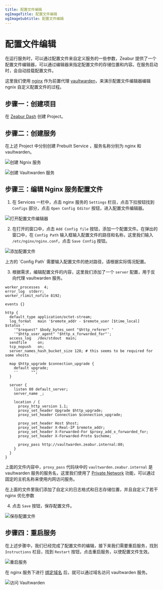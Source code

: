 ```yaml
---
title: 配置文件编辑
ogImageTitle: 配置文件编辑
ogImageSubtitle: 配置文件编辑
---
```



# 配置文件编辑

在运行服务时，可以通过配置文件来自定义服务的一些参数，Zeabur 提供了一个配置文件编辑器，可以通过编辑器来指定配置文件的存储位置和内容。在服务启动时，会自动挂载配置文件。

这里我们使用 [nginx](https://nginx.com/) 作为前置代理 [vaultwarden](https://github.com/dani-garcia/vaultwarden)，来演示配置文件编辑器编辑 ngnix 自定义配置文件的过程。

## 步骤一：创建项目

在 [Zeabur Dash](https://dash.zeabur.com/) 创建 Project。

## 步骤二：创建服务

在上述 Project 中分别创建 Prebuilt Service ，服务名称分别为 nginx 和 vaultwarden。

![创建 Ngnix 服务](/deploy/config-edit/create-nginx-service.en-US.png)

![创建 Vaultwarden 服务](/deploy/config-edit/create-vultwarden-service.en-US.png)

## 步骤三：编辑 Nginx 服务配置文件

1. 在 Services 一栏中，点击 nginx 服务的 `Settings` 栏目，点击下拉按钮找到 `Configs` 部分，点击 `Open Config Editor` 按钮，进入配置文件编辑器。

![打开配置文件编辑器](/deploy/config-edit/open-config-editor.en-US.png)

2. 在打开的窗口中，点击 `Add Config file` 按钮，添加一个配置文件。在弹出的窗口中，在 `Config Path` 输入框输入配置文件的路径和名称，这里我们输入 `/etc/nginx/nginx.conf`，点击 `Save Config` 按钮。

![添加配置文件](/deploy/config-edit/create-new-config.en-US.png)

<Callout>
    上方的 `Config Path` 需要输入配置文件的绝对路径，请根据实际情况配置。
</Callout>

3. 根据需求，编辑配置文件的内容，这里我们添加了一个 `server` 配置，用于反向代理 vaultwarden 服务。

```nginx
worker_processes  4;
error_log  stderr;
worker_rlimit_nofile 8192;

events {}

http {
  default_type application/octet-stream;
  log_format   main '$remote_addr - $remote_user [$time_local]  $status '
    '"$request" $body_bytes_sent "$http_referer" '
    '"$http_user_agent" "$http_x_forwarded_for"';
  access_log   /dev/stdout  main;
  sendfile     on;
  tcp_nopush   on;
  server_names_hash_bucket_size 128; # this seems to be required for some vhosts

  map $http_upgrade $connection_upgrade {
    default upgrade;
    ''      "";
  }

  server {
    listen 80 default_server;
    server_name _; 

    location / {
      proxy_http_version 1.1;
      proxy_set_header Upgrade $http_upgrade;
      proxy_set_header Connection $connection_upgrade;
    
      proxy_set_header Host $host;
      proxy_set_header X-Real-IP $remote_addr;
      proxy_set_header X-Forwarded-For $proxy_add_x_forwarded_for;
      proxy_set_header X-Forwarded-Proto $scheme;
    
      proxy_pass http://vaultwarden.zeabur.internal:80;
    }
  }
}
```
上面的文件内容中，`proxy_pass` 代码块中的 `vaultwarden.zeabur.internal` 是 vaultwarden 服务的服务名，这里我们使用了 [Private Network](/deploy/private-networking) 功能，可以通过固定的主机名称来使用内网访问服务。

在上面的文件里我们添加了自定义的日志格式和日志存储位置，并且自定义了若干 nginx 优化参数

4. 点击 `Save` 按钮，保存配置文件。

![保存配置文件](/deploy/config-edit/save-config.en-US.png)

## 步骤四：重启服务

在上述步骤中，我们已经完成了配置文件的编辑，接下来我们需要重启服务，找到 `Instructions` 栏目，找到 `Restart` 按钮，点击重启服务，以使配置文件生效。

![重启服务](/deploy/config-edit/restart-service.en-US.png)

在 nginx 服务下进行 [绑定域名](/deploy/domain-binding) 后，就可以通过域名访问 vaultwarden 服务。

![访问 Vaultwarden](/deploy/config-edit/vultwarden-service.en-US.png)


